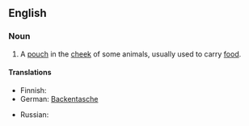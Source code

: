 ==English==
===Noun===
{{en-noun|sg=[[cheek]] [[pouch]]|es}}
#{{anatomy|zoology}} A [[pouch]] in the [[cheek]] of some animals, usually used to carry [[food]].
====Translations====
{{top}}
* Finnish: {{t-|fi|poskipussi}}
* German: [[Backentasche]] {{f}}
{{mid}}
* Russian: {{t|ru|защёчный мешок|m|tr=zaš'óčnyj m'ešók|sc=Cyrl}}
{{bottom}}